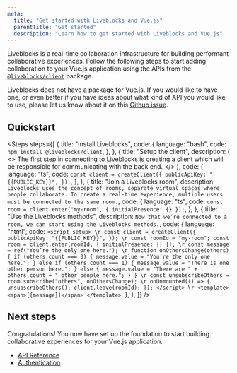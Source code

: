 ```yaml
---
meta:
  title: "Get started with Liveblocks and Vue.js"
  parentTitle: "Get started"
  description: "Learn how to get started with Liveblocks and Vue.js"
---
```


Liveblocks is a real-time collaboration infrastructure for building performant
collaborative experiences. Follow the following steps to start adding
collaboration to your Vue.js application using the APIs from the
[`@liveblocks/client`](/docs/api-reference/liveblocks-client) package.

<Banner title="Official package">

Liveblocks does not have a package for Vue.js. If you would like to have one, or
even better if you have ideas about what kind of API you would like to use,
please let us know about it on this
[Github issue](https://github.com/liveblocks/liveblocks/issues/1).

</Banner>

## Quickstart

<Steps
  steps={[
    {
      title: "Install Liveblocks",
      code: {
        language: "bash",
        code: `npm install @liveblocks/client`,
      },
    },
    {
      title: "Setup the client",
      description: (
        <>
          The first step in connecting to Liveblocks is creating a client which
          will be responsible for communicating with the back end.
        </>
      ),
      code: {
        language: "ts",
        code: `const client = createClient({
  publicApiKey: "{{PUBLIC_KEY}}",
});`,
      },
    },
    {
      title: "Join a Liveblocks room",
      description: `Liveblocks uses the concept of rooms, separate virtual spaces where people collaborate. To create a real-time experience, multiple users must be connected to the same room.`,
      code: {
        language: "ts",
        code: `const room = client.enter("my-room", { initialPresence: {} });`,
      },
    },
    {
      title: "Use the Liveblocks methods",
      description: `Now that we’re connected to a room, we can start using the Liveblocks methods.`,
      code: {
        language: "html",
        code: `<script setup>
\r
  const client = createClient({
    publicApiKey: "{{PUBLIC_KEY}}",
  });
\r
  const roomId = "my-room";
  const room = client.enter(roomId, { initialPresence: {} });
\r
  const message = ref("You’re the only one here.");
\r
  function onOthersChange(others) {
    if (others.count === 0) {
      message.value = "You’re the only one here.";
    } else if (others.count === 1) {
      message.value = "There is one other person here.";
    } else {
      message.value = "There are " + others.count + " other people here.";
    }
  }
\r
  const unsubscribeOthers = room.subscribe("others", onOthersChange);
\r
  onUnmounted(() => {
    unsubscribeOthers();
    client.leave(roomId);
  });
</script>
\r
<template>
  <span>{{message}}</span>
</template>`,
      },
    },
  ]}
/>

## Next steps

Congratulations! You now have set up the foundation to start building
collaborative experiences for your Vue.js application.

- [API Reference](/docs/api-reference/liveblocks-client)
- [Authentication](/docs/authentication)
